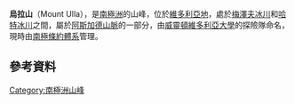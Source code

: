 {{Unreferenced|time=2018-12-09T13:26:06+00:00}}
{{coord|77|32|S|162|24|E|display=title}}

'''烏拉山'''（Mount Ulla），是[[南極洲|南極洲]]的山峰，位於[[維多利亞地|維多利亞地]]，處於[[梅澤夫冰川|梅澤夫冰川]]和[[哈特冰川|哈特冰川]]之間，屬於[[阿斯加德山脈|阿斯加德山脈]]的一部分，由[[威靈頓維多利亞大學|威靈頓維多利亞大學]]的探險隊命名，現時由[[南極條約體系|南極條約體系]]管理。

==參考資料==
{{USGS gazetteer|id=15753|name=Ulla, Mount}}

{{DEFAULTSORT:Mount Ulla}}
[[Category:南極洲山峰|Category:南極洲山峰]]


{{McMurdoDryValleys-geo-stub}}